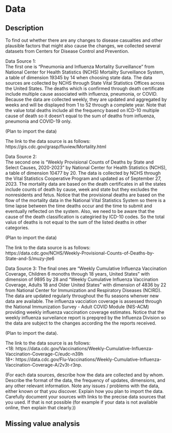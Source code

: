 # Data

## Description
To find out whether there are any changes to disease casualties and other plausible factors that might also cause the changes, we collected several datasets from Centers for Disease Control and Prevention.  

Data Source 1:  
The first one is "Pneumonia and Influenza Mortality Surveillance" from National Center for Health Statistics (NCHS) Mortality Surveillance System, a table of dimension 19345 by 14 when choosing state data. The data sources are collected by NCHS through State Vital Statistics Offices across the United States. The deaths which is confirmed through death certificate include multiple cause associated with influenza, pneumonia, or COVID. Because the data are collected weekly, they are updated and aggregated by weeks and will be displayed from 1 to 52 through a complete year. Note that the value total deaths include all the frequency based on ICD-10 multiple cause of death so it doesn't equal to the sum of deaths from influenza, pneumonia and COVID-19 only. 

(Plan to import the data)

The link to the data source is as follows:  
https://gis.cdc.gov/grasp/fluview/Mortality.html 

Data Source 2:  
The second one is "Weekly Provisional Counts of Deaths by State and Select Causes, 2020-2023" by National Center for Health Statistics (NCHS), a table of dimension 10477 by 20. The data is collected by NCHS through the Vital Statistics Cooperative Program and updated as of September 27, 2023. The mortality data are based on the death certificates in all the states include counts of death by cause, week and state but they excludes the nonresidents and fetus. Notice that the provisional deaths are based on the flow of the mortality data in the National Vital Statistics System so there is a time lapse between the time deaths occur and the time to submit and eventually reflected on the system. Also, we need to be aware that the cause of the death classification is categiried by ICD-10 codes. So the total valus of deaths is not equal to the sum of the listed deaths in other categories. 

(Plan to import the data)

The link to the data source is as follows:  
https://data.cdc.gov/NCHS/Weekly-Provisional-Counts-of-Deaths-by-State-and-S/muzy-jte6 

Data Source 3:
The final ones are "Weekly Cumulative Influenza Vaccination Coverage, Children 6 monoths through 18 years, United States" with dimension of 9895 by 28 and "Weekly Cumulative Influenza Vaccination Coverage, Adults 18 and Older United States" with dimension of 4836 by 22 from National Center for Immunization and Respiratory Diseases (NCIRD). The data are updated regularly throughout the flu seasons whenver new data are available. The influenza vacciation coverage is assessed through the National Immunization Survey - Adult COVID Module (NIS-ACM) providing weekly influenza vaccination coverage estimates. Notice that the weekly influenza surveilance report is prepqred by the Influenza Division so the data are subject to the changes according the the reports received. 

(Plan to import the data). 

The link to the data source is as follows:  
<18: https://data.cdc.gov/Vaccinations/Weekly-Cumulative-Influenza-Vaccination-Coverage-C/eudc-n39h  
18+: https://data.cdc.gov/Flu-Vaccinations/Weekly-Cumulative-Influenza-Vaccination-Coverage-A/2v3t-r3np. 

(For each data sources, describe how the data are collected and by whom. Describe the format of the data, the frequency of updates, dimensions, and any other relevant information. Note any issues / problems with the data, either known or that you discover. Explain how you plan to import the data. Carefully document your sources with links to the precise data sources that you used. If that is not possible (for example if your data is not available online, then explain that clearly.))

## Missing value analysis
